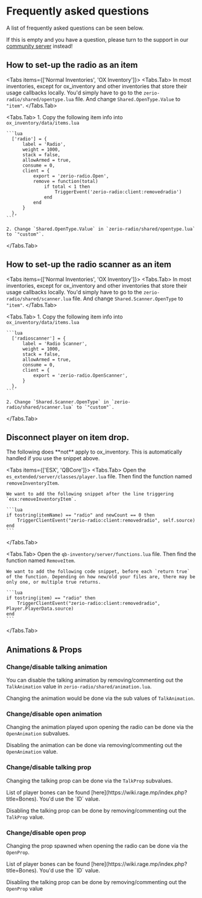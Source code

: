 
# Frequently asked questions

A list of frequently asked questions can be seen below.

If this is empty and you have a question, please turn to the support in our [community server](https://discord.zerio-scripts.com) instead!

## How to set-up the radio as an item

<Tabs items={['Normal Inventories', 'OX Inventory']}>
  <Tabs.Tab>
    In most inventories, except for ox_inventory and other inventories that store their usage callbacks locally. You'd simply have to go to the `zerio-radio/shared/opentype.lua` file. And change `Shared.OpenType.Value` to `"item"`.
  </Tabs.Tab>

  <Tabs.Tab>
    1. Copy the following item info into `ox_inventory/data/items.lua`

    ```lua
      ['radio'] = {
          label = 'Radio',
          weight = 1000,
          stack = false,
          allowArmed = true,
          consume = 0,
          client = {
              export = 'zerio-radio.Open',
              remove = function(total)
                  if total < 1 then
                      TriggerEvent('zerio-radio:client:removedradio')
                  end
              end
          }
      },
    ```

    2. Change `Shared.OpenType.Value` in `zerio-radio/shared/opentype.lua` to `"custom"`.

  </Tabs.Tab>
</Tabs>

## How to set-up the radio scanner as an item

<Tabs items={['Normal Inventories', 'OX Inventory']}>
  <Tabs.Tab>
    In most inventories, except for ox_inventory and other inventories that store their usage callbacks locally. You'd simply have to go to the `zerio-radio/shared/scanner.lua` file. And change `Shared.Scanner.OpenType` to `"item"`.
  </Tabs.Tab>

  <Tabs.Tab>
    1. Copy the following item info into `ox_inventory/data/items.lua`

    ```lua
      ['radioscanner'] = {
          label = 'Radio Scanner',
          weight = 1000,
          stack = false,
          allowArmed = true,
          consume = 0,
          client = {
              export = 'zerio-radio.OpenScanner',
          }
      },
    ```

    2. Change `Shared.Scanner.OpenType` in `zerio-radio/shared/scanner.lua` to `"custom"`.

  </Tabs.Tab>
</Tabs>

## Disconnect player on item drop.

<Callout>
  The following does **not** apply to ox_inventory. This is automatically
  handled if you use the snippet above.
</Callout>

<Tabs items={['ESX', 'QBCore']}>
  <Tabs.Tab>
    Open the `es_extended/server/classes/player.lua` file. Then find the function named `removeInventoryItem`.

    We want to add the following snippet after the line triggering `esx:removeInventoryItem`.

    ```lua
    if tostring(itemName) == "radio" and newCount == 0 then
        TriggerClientEvent("zerio-radio:client:removedradio", self.source)
    end
    ```

  </Tabs.Tab>

  <Tabs.Tab>
    Open the `qb-inventory/server/functions.lua` file. Then find the function named `RemoveItem`.

    We want to add the following code snippet, before each `return true` of the function. Depending on how new/old your files are, there may be only one, or multiple true returns.

    ```lua
    if tostring(item) == "radio" then
        TriggerClientEvent("zerio-radio:client:removedradio", Player.PlayerData.source)
    end
    ```

  </Tabs.Tab>
</Tabs>

## Animations & Props

### Change/disable talking animation

You can disable the talking animation by removing/commenting out the `TalkAnimation` value in `zerio-radio/shared/animation.lua`.

Changing the animation would be done via the sub values of `TalkAnimation`.

### Change/disable open animation

Changing the animation played upon opening the radio can be done via the `OpenAnimation` subvalues.

Disabling the animation can be done via removing/commenting out the `OpenAnimation` value.

### Change/disable talking prop

Changing the talking prop can be done via the `TalkProp` subvalues.

<Callout>
  List of player bones can be found
  [here](https://wiki.rage.mp/index.php?title=Bones). You'd use the `ID` value.
</Callout>

Disabling the talking prop can be done by removing/commenting out the `TalkProp` value.

### Change/disable open prop

Changing the prop spawned when opening the radio can be done via the `OpenProp`.

<Callout>
  List of player bones can be found
  [here](https://wiki.rage.mp/index.php?title=Bones). You'd use the `ID` value.
</Callout>

Disabling the talking prop can be done by removing/commenting out the `OpenProp` value

